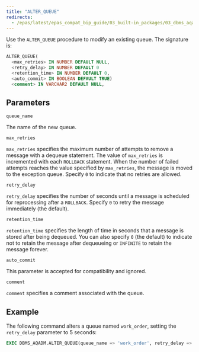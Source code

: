 ```yaml
---
title: "ALTER_QUEUE"
redirects:
  - /epas/latest/epas_compat_bip_guide/03_built-in_packages/03_dbms_aqadm/01_alter_queue/ #generated for docs/epas/reorg-role-use-case-mode
---
```


Use the `ALTER_QUEUE` procedure to modify an existing queue. The signature is:

```sql
ALTER_QUEUE(
  <max_retries> IN NUMBER DEFAULT NULL,
  <retry_delay> IN NUMBER DEFAULT 0
  <retention_time> IN NUMBER DEFAULT 0,
  <auto_commit> IN BOOLEAN DEFAULT TRUE)
  <comment> IN VARCHAR2 DEFAULT NULL,
```

## Parameters

`queue_name`

 The name of the new queue.

`max_retries`

 `max_retries` specifies the maximum number of attempts to remove a message with a dequeue statement. The value of `max_retries` is incremented with each `ROLLBACK` statement. When the number of failed attempts reaches the value specified by `max_retries`, the message is moved to the exception queue. Specify `0` to indicate that no retries are allowed.

`retry_delay`

 `retry_delay` specifies the number of seconds until a message is scheduled for reprocessing after a `ROLLBACK`. Specify `0` to retry the message immediately (the default).

`retention_time`

 `retention_time` specifies the length of time in seconds that a message is stored after being dequeued. You can also specify `0` (the default) to indicate not to retain the message after dequeueing or `INFINITE` to retain the message forever.

`auto_commit`

 This parameter is accepted for compatibility and ignored.

`comment`

 `comment` specifies a comment associated with the queue.

## Example

The following command alters a queue named `work_order`, setting the `retry_delay` parameter to 5 seconds:

```sql
EXEC DBMS_AQADM.ALTER_QUEUE(queue_name => 'work_order', retry_delay => 5);
```
